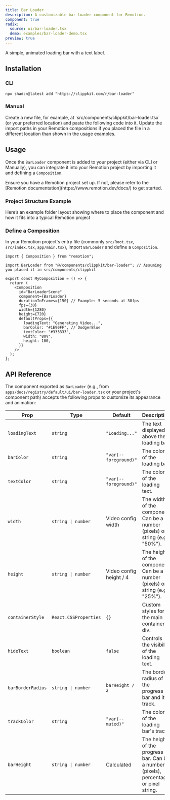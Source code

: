 ```yaml
---
title: Bar Loader
description: A customizable bar loader component for Remotion.
component: true
radix:
  source: ui/bar-loader.tsx
  demo: examples/bar-loader-demo.tsx
preview: true
---
```


A simple, animated loading bar with a text label.

<ComponentTabs name="bar-loader-demo" />

## Installation

### CLI

```package-install
npx shadcn@latest add "https://clippkit.com/r/bar-loader"
```

### Manual

<Steps>
  <Step>
    Create a new file, for example, at `src/components/clippkit/bar-loader.tsx` (or your preferred location) and paste the following code into it.
    <ComponentSource name="bar-loader" />
  </Step>
  <Step>Update the import paths in your Remotion compositions if you placed the file in a different location than shown in the usage examples.</Step>
</Steps>

## Usage

Once the `BarLoader` component is added to your project (either via CLI or Manually), you can integrate it into your Remotion project by importing it and defining a `Composition`.

<Callout title="Prerequisite">
  Ensure you have a Remotion project set up. If not, please refer to the
  [Remotion documentation](https://www.remotion.dev/docs/) to get started.
</Callout>

### Project Structure Example

Here’s an example folder layout showing where to place the component and how it fits into a typical Remotion project

<FileWrapper name="bar-loader">
  <Files>
    <Folder name="app" defaultOpen>
      <File name="main.tsx" />
    </Folder>
    <Folder name="components" defaultOpen>
      <Folder name="clippkit" defaultOpen>
        <File name="bar-loader.tsx" />
      </Folder>
    </Folder>
  </Files>
</FileWrapper>

### Define a Composition

In your Remotion project's entry file (commonly `src/Root.tsx`, `src/index.tsx`, `app/main.tsx`), import `BarLoader` and define a `Composition`.

```tsx title="app/main.tsx (or equivalent)"
import { Composition } from "remotion";

import BarLoader from "@/components/clippkit/bar-loader"; // Assuming you placed it in src/components/clippkit

export const MyComposition = () => {
  return (
    <Composition
      id="BarLoaderScene"
      component={BarLoader}
      durationInFrames={150} // Example: 5 seconds at 30fps
      fps={30}
      width={1280}
      height={720}
      defaultProps={{
        loadingText: "Generating Video...",
        barColor: "#1E90FF", // DodgerBlue
        textColor: "#333333",
        width: "80%",
        height: 100,
      }}
    />
  );
};
```

## API Reference

The component exported as `BarLoader` (e.g., from `apps/docs/registry/default/ui/bar-loader.tsx` or your project's component path) accepts the following props to customize its appearance and animation:

| Prop              | Type                  | Default                 | Description                                                                            |
| ----------------- | --------------------- | ----------------------- | -------------------------------------------------------------------------------------- |
| `loadingText`     | `string`              | `"Loading..."`          | The text displayed above the loading bar.                                              |
| `barColor`        | `string`              | `"var(--foreground)"`   | The color of the loading bar.                                                          |
| `textColor`       | `string`              | `"var(--foreground)"`   | The color of the loading text.                                                         |
| `width`           | `string \| number`    | Video config width      | The width of the component. Can be a number (pixels) or a string (e.g., "50%").        |
| `height`          | `string \| number`    | Video config height / 4 | The height of the component. Can be a number (pixels) or a string (e.g., "25%").       |
| `containerStyle`  | `React.CSSProperties` | `{}`                    | Custom styles for the main container div.                                              |
| `hideText`        | `boolean`             | `false`                 | Controls the visibility of the loading text.                                           |
| `barBorderRadius` | `string \| number`    | `barHeight / 2`         | The border radius of the progress bar and its track.                                   |
| `trackColor`      | `string`              | `"var(--muted)"`        | The color of the loading bar's track.                                                  |
| `barHeight`       | `string \| number`    | Calculated              | The height of the progress bar. Can be a number (pixels), percentage, or pixel string. |
